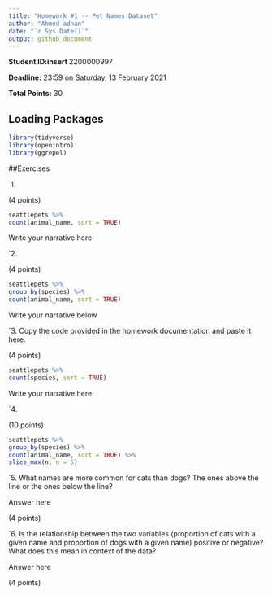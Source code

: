 ```yaml
---
title: "Homework #1 -- Pet Names Dataset"
author: "Ahmed adnan"
date: "`r Sys.Date()`"
output: github_document
---
```


**Student ID:insert ** 2200000997

**Deadline:** 23:59 on Saturday, 13 February 2021

**Total Points:** 30


## Loading Packages

```r

library(tidyverse)
library(openintro)
library(ggrepel)
```


##Exercises

`1.

(4 points)
```r
seattlepets %>%
count(animal_name, sort = TRUE)
```
Write your narrative here



`2.

(4 points)

```r
seattlepets %>%
group_by(species) %>%
count(animal_name, sort = TRUE)
```
Write your narrative below


`3. Copy the code provided in the homework documentation and paste it here. 

(4 points)

```r
seattlepets %>%
count(species, sort = TRUE)
```
Write your narrative here



`4.

(10 points)

```r
seattlepets %>%
group_by(species) %>%
count(animal_name, sort = TRUE) %>%
slice_max(n, n = 5)
```

`5.  What names are more common for cats than dogs? The ones above the line or the ones below the line?

Answer here

(4 points)

`6. Is the relationship between the two variables (proportion of cats with a given name and proportion of dogs with a given name) positive or negative? What does this mean in context of the data?

Answer here

(4 points)